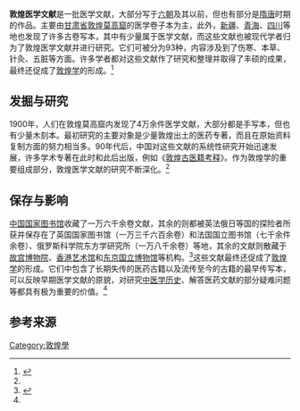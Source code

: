 '''敦煌医学文献'''是一批医学文献，大部分写于[[六朝|六朝]]及其以前，但也有部分是[[隋唐|隋唐]]时期的作品。主要由[[甘肃省|甘肃省]][[敦煌市|敦煌]][[莫高窟|莫高窟]]的医学卷子本为主，此外，[[新疆维吾尔自治区|新疆]]、[[青海省|青海]]、[[四川省|四川]]等地也发现了许多古卷写本，其中有少量属于医学文献，而这些文献也被现代学者归为了敦煌医学文献并进行研究。它们可被分为93种，内容涉及到了伤寒、本草、针灸、五脏等方面。许多学者都对这些文献作了研究和整理并取得了丰硕的成果，最终还促成了[[敦煌学|敦煌学]]的形成。<ref name=":0">{{Cite book|url=http://202.106.125.14:1168/indexengine/entry_browse.cbs?valueid=%B6%D8%BB%CD%D2%BD%D1%A7%CE%C4%CF%D7&dataname=dbk2%40D%3A%5Cdabaike%5Cdbkdms%5Cdata%5Cbook2%5Cdbk2.tbf&indexvalue=%B6%D8%BB%CD%D1%A7|title=中国大百科全书|last=|first=|publisher=中国大百科全书出版社|year=2000|isbn=9787500061755|location=|pages=|language=zh-hans}}{{Dead link|date=2018年6月 |bot=InternetArchiveBot |fix-attempted=no }}</ref>{{Rp|70-71}}

== 发掘与研究 ==

1900年，人们在敦煌莫高窟内发现了4万余件医学文献，大部分都是手写本，但也有少量木刻本。最初研究的主要对象是少量敦煌出土的医药专著，而且在原始资料复制方面的努力相当多。90年代后，中国对这些文献的系统性研究开始迅速发展，许多学术专著在此时和此后出版，例如《[[敦煌古医籍考释|敦煌古医籍考释]]》。作为敦煌学的重要组成部分，敦煌医学文献的研究不断深化。<ref name=":0" />{{Rp|70-71}}

== 保存与影响 ==
[[中国国家图书馆|中国国家图书馆]]收藏了一万六千余卷文献，其余的则都被英法俄日等国的探险者所获并保存在了英国国家图书馆（一万三千六百余卷）和法国国立图书馆（七千余件余卷）、俄罗斯科学院东方学研究所（一万八千余卷）等地，其余的文献则散藏于[[故宫博物院|故宫博物院]]、[[香港艺术馆|香港艺术馆]]和[[东京国立博物馆|东京国立博物馆]]等机构。<ref>{{Cite book|title=风化成典：西藏文史故事十五讲|author=马丽华|publisher=中国藏学出版社|year=2009|isbn=9787802530560|location=|pages=|language=zh-hans}}</ref>{{Rp|114}}这些文献最终还促成了[[敦煌学|敦煌学]]的形成。它们中包含了长期失传的医药古籍以及流传至今的古籍的最早传写本，可以反映早期医学文献的原貌，对研究[[中醫學史|中医学历史]]、解答医药文献的部分疑难问题等都具有极为重要的价值。<ref name=":0" />{{Rp|70-71}} 

== 参考来源 ==

[[Category:敦煌學|Category:敦煌學]]